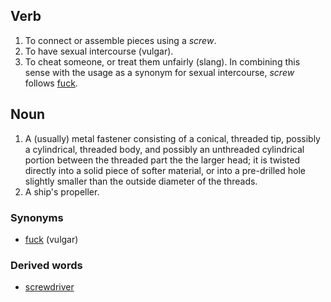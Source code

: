 ==Verb==
#To connect or assemble pieces using a ''screw''.
#To have sexual intercourse (vulgar).
#To cheat someone, or treat them unfairly (slang). In combining this sense with the usage as a synonym for sexual intercourse, ''screw'' follows [[fuck]].

==Noun==
#A (usually) metal fastener consisting of a conical, threaded tip, possibly a cylindrical, threaded body, and possibly an unthreaded cylindrical portion between the threaded part the the larger head; it is twisted directly into a solid piece of softer material, or into a pre-drilled hole slightly smaller than the outside diameter of the threads.
#A ship's propeller.

===Synonyms===
*[[fuck]] (vulgar)

===Derived words===
*[[screwdriver]]